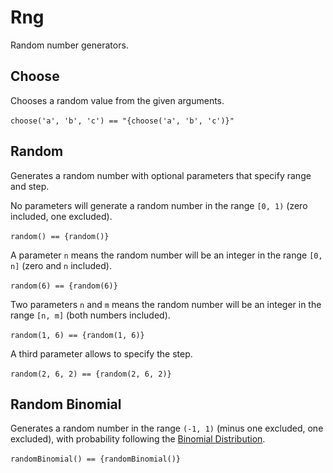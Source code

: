 

<Meta title="Utils/Math/Rng" />

# Rng

Random number generators.

## Choose

Chooses a random value from the given arguments.

<code>choose('a', 'b', 'c') == "{choose('a', 'b', 'c')}"</code>&nbsp;

## Random

Generates a random number with optional parameters that specify range and step.

No parameters will generate a random number in the range `[0, 1)` (zero included, one excluded).

<code>random() == {random()}</code>&nbsp;

A parameter `n` means the random number will be an integer in the range `[0, n]` (zero and `n` included).

<code>random(6) == {random(6)}</code>&nbsp;

Two parameters `n` and `m` means the random number will be an integer in the range `[n, m]` (both numbers included).

<code>random(1, 6) == {random(1, 6)}</code>&nbsp;

A third parameter allows to specify the step.

<code>random(2, 6, 2) == {random(2, 6, 2)}</code>&nbsp;

## Random Binomial

Generates a random number in the range `(-1, 1)` (minus one excluded, one excluded), with probability following the [Binomial Distribution](https://en.wikipedia.org/wiki/Binomial_distribution).

<code>randomBinomial() == {randomBinomial()}</code>&nbsp;
